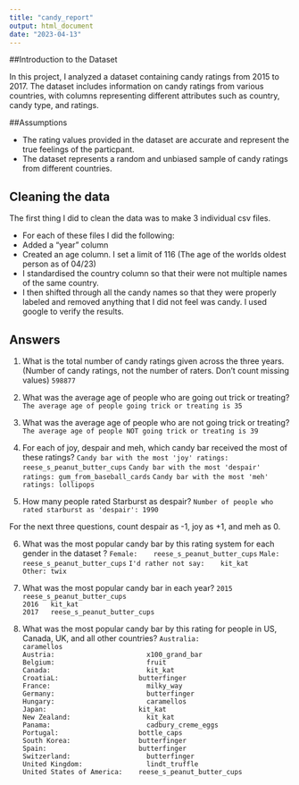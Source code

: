 ```yaml
---
title: "candy_report"
output: html_document
date: "2023-04-13"
---
```


##Introduction to the Dataset

In this project, I analyzed a dataset containing candy ratings from 2015 to 2017. The dataset includes information on candy ratings from various countries, with columns representing different attributes such as country, candy type, and ratings.

##Assumptions

* The rating values provided in the dataset are accurate and represent the true feelings of the particpant.
* The dataset represents a random and unbiased sample of candy ratings from different countries.


## Cleaning the data

The first thing I did to clean the data was to make 3 individual csv files. 

* For each of these files I did the following:
* Added a "year" column 
* Created an age column. I set a limit of 116 (The age of the worlds oldest person as of 04/23)
* I standardised the country column so that their were not multiple names of the same country. 
* I then shifted through all the candy names so that they were properly labeled and removed anything that I did not feel was candy. I used google to verify the results.

## Answers
1. What is the total number of candy ratings given across the three years. (Number of candy ratings, not the number of raters. Don’t count missing values)
`598877`

2. What was the average age of people who are going out trick or treating?
`The average age of people going trick or treating is 35`

3. What was the average age of people who are not going trick or treating?
`The average age of people NOT going trick or treating is 39`

4. For each of joy, despair and meh, which candy bar received the most of these ratings?
`Candy bar with the most 'joy' ratings: reese_s_peanut_butter_cups `
`Candy bar with the most 'despair' ratings: gum_from_baseball_cards` 
`Candy bar with the most 'meh' ratings: lollipops`

5. How many people rated Starburst as despair?
`Number of people who rated starburst as 'despair': 1990 `

For the next three questions, count despair as -1, joy as +1, and meh as 0.

6. What was the most popular candy bar by this rating system for each gender in the dataset ?
`Female:	reese_s_peanut_butter_cups`
`Male:	reese_s_peanut_butter_cups`	
`I'd rather not say:	kit_kat	`		
`Other:	twix`

7. What was the most popular candy bar in each year?
`2015	reese_s_peanut_butter_cups	`		
`2016	kit_kat	`		
`2017	reese_s_peanut_butter_cups`

8. What was the most popular candy bar by this rating for people in US, Canada, UK, and all other countries?
`Australia:	                  caramellos`			
`Austria:	                    x100_grand_bar`			
`Belgium:	                    fruit`			
`Canada:	                    kit_kat`			
`CroatiaL:	                  butterfinger`			
`France:	                    milky_way	`		
`Germany:	                    butterfinger`			
`Hungary:	                    caramellos`			
`Japan:	                      kit_kat`		
`New Zealand:	                kit_kat`			
`Panama:	                    cadbury_creme_eggs`			
`Portugal:	                  bottle_caps`		
`South Korea: 	              butterfinger`			
`Spain:	                      butterfinger`			
`Switzerland:	                butterfinger`			
`United Kingdom:	            lindt_truffle`			
`United States of America:	  reese_s_peanut_butter_cups`